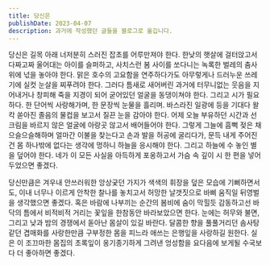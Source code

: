 ```yaml
---
title: 당신은
publishDate: 2023-04-07
description: 과거에 작성했던 글들을 블로그로 옮깁니다.
---
```


당신은 길목 아래 너저분히 스러진 잡초를 어루만져야 한다. 한낮의 햇살에 걸터앉고서 다짜고짜 울어대는 아이를 슬퍼하고, 사치스런 봄 사이를 쏘다니는 녹록한 벌레의 춤사위에 넋을 놓아야 한다. 맑은 호수의 고요함을 연주하다가도 아무렇게나 드러누운 쓰레기에 실컷 눈살을 찌푸려야 한다. 그러다 틈새로 새어버린 과거에 터무니없는 웃음을 지어내거나 창피해 죽을 지경이 되어 굳어있던 얼굴을 동댕이쳐야 한다. 그리고 시가 필요하다. 한 단어씩 사랑해가며, 한 문장씩 눈물을 흘리며. 바스라진 일광에 등을 기대다 왈칵 쏟아진 졸음의 물컵을 보고서 질끈 눈을 감아야 한다. 어제 오늘 부유하던 시간과 선크림을 바르지 않은 얼굴에 아랑곳 않고서 배어들어야 한다. 그렇게 그늘에 흠뻑 젖은 채 으슬으슬해하며 얼마간 이불을 찾는다고 손과 발을 허공에 굴리다가, 문득 내게 주어진 건 몸 하나밖에 없다는 생각에 멍하니 하늘을 응시해야 한다. 그리고 하늘에 수 놓인 별을 덮어야 한다. 네가 이 모든 사실을 아득하게 포옹하고서 가슴 속 깊이 시 한 편을 넣어두었으면 좋겠다.

당신만큼은 겨우내 안쓰러워한 앙상궂던 가지가 색색의 휘장을 덮은 모습에 기뻐하면서도, 이내 너무나 이르게 안착한 찰나를 놓치고서 허망한 날갯짓으로 바삐 움직일 뒤영벌을 생각했으면 좋겠다. 혹은 바람에 나부끼는 순간의 봄비에 숨이 막힐듯 감동하고선 바닥의 틈에서 비적비적 거리는 꽃잎을 한참동안 바라보았으면 한다. 눈에는 허무와 불면, 그리고 낮과 밤의 경쟁에서 돋아난 몸살이 있길 바란다. 달콤한 향을 풀풀거리던 솜사탕같던 겹매화를 사랑한만큼 구부정한 몸을 피느라 애쓰는 은행잎을 사랑하길 원한다. 실은 이 조끄마한 몸집의 초록잎이 옹기종기하게 그려낸 엉성함을 요다음에 보게될 수국보다 더 좋아하면 좋겠다.
